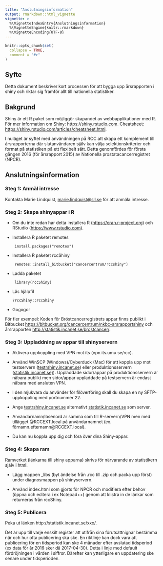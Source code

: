 ```yaml
---
title: "Anslutningsinformation"
output: rmarkdown::html_vignette
vignette: >
  %\VignetteIndexEntry{Anslutningsinformation}
  %\VignetteEngine{knitr::rmarkdown}
  %\VignetteEncoding{UTF-8}
---
```


```r
knitr::opts_chunk$set(
  collapse = TRUE,
  comment = "#>"
)
```

## Syfte

Detta dokument beskriver kort processen för att bygga upp årsrapporten i
shiny och riktar sig framför allt till nationella statistiker.

## Bakgrund

Shiny är ett R paket som möjliggör skapandet av webbapplikationer med R.
För mer information om Shiny: <https://shiny.rstudio.com>. Cheatsheet:
<https://shiny.rstudio.com/articles/cheatsheet.html>.

I nuläget är syftet med användningen på RCC att skapa ett komplement
till årsrapporterna där slutanvändaren själv kan välja
selektionskriterier och format på statistiken på ett flexibelt sätt.
Detta genomfördes för första gången 2016 (för årsrapport 2015) av
Nationella prostatacancerregistret (NPCR).

## Anslutningsinformation

### Steg 1: Anmäl intresse

Kontakta Marie Lindquist, <marie.lindquist@sll.se> för att anmäla
intresse.

### Steg 2: Skapa shinyappar i R

-   Om du inte redan har detta installera R
    (<https://cran.r-project.org>) och RStudio
    (<https://www.rstudio.com>).

-   Installera R paketet remotes

         install.packages("remotes")

-   Installera R paketet rccShiny

         remotes::install_bitbucket("cancercentrum/rccshiny")

-   Ladda paketet

         library(rccShiny)

-   Läs hjälpfil

        ?rccShiny::rccShiny

-   Gogogo!

För fler exempel: Koden för Bröstcancerregistrets appar finns publikt i
Bitbucket <https://bitbucket.org/cancercentrum/nkbc-arsrapportshiny> och
årsrapporten <http://statistik.incanet.se/brostcancer/>.

### Steg 3: Uppladdning av appar till shinyservern

-   Aktivera uppkoppling med VPN mot its (vpn.its.umu.se/rcc).

-   Använd WinSCP (Windows)/Cyberduck (Mac) för att koppla upp mot
    testservern ([testrshiny.incanet.se](testrshiny.incanet.se)) eller
    produktionsservern ([statistik.incanet.se)](statistik.incanet.se)).
    Uppladdade sidor/appar på produktionsservern är nåbara publikt men
    sidor/appar uppladdade på testservern är endast nåbara med ansluten
    VPN.

-   I den mjukvara du använder för filöverföring skall du skapa en ny
    SFTP-uppkoppling med portnummer 22.

-   Ange [testrshiny.incanet.se](testrshiny.incanet.se) alternativt
    [statistik.incanet.se](statistik.incanet.se) som server.

-   Användarnamn/lösenord är samma som till R-servern/VPN men med
    tillägget \@RCCEXT.local på användarnamnet (ex.
    förnamn.efternamn\@RCCEXT.local).

-   Du kan nu koppla upp dig och föra över dina Shiny-appar.

### Steg 4: Skapa ram

Ramverket (länkarna till shiny apparna) skrivs för närvarande av
statistikern själv i html.

-   Lägg mappen \_libs (byt ändelse från .rcc till .zip och packa upp
    först) under diagnosmappen på shinyservern.

-   Använd index.html som gjorts för NPCR och modifiera efter behov
    (öppna och editera i ex Notepad++) genom att klistra in de länkar
    som returneras från rccShiny.

### Steg 5: Publicera

Peka ut länken http://statistik.incanet.se/xxx/.

Det är upp till varje enskilt register att utifrån sina förutsättnignar
bestämma när och hur ofta publicering ska ske. En riktlinje kan dock
vara att publicering för en tidsperiod kan ske 4 månader efter avslutad
tidsperiod (ex data för år 2016 sker då 2017-04-30). Detta i linje med
default fördröjningen i vården i siffror. Därefter kan ytterligare en
uppdatering ske senare under tidsperioden.
